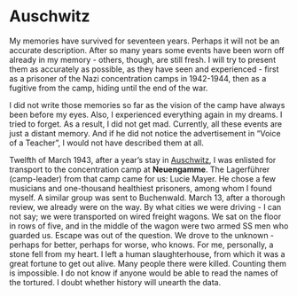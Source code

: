 # Auschwitz {#auschwitz}

My memories have survived for seventeen years. Perhaps it will not be an accurate description. After so many years some events have been worn off already in my memory - others, though, are still fresh. I will try to present them as accurately as possible, as they have seen and experienced - first as a prisoner of the Nazi concentration camps in 1942-1944, then as a fugitive from the camp, hiding until the end of the war. 

I did not write those memories so far as the vision of the camp have always been before my eyes. Also, I experienced everything again in my dreams. I tried to forget. As a result, I did not get mad. Currently, all these events are just a distant memory. And if he did not notice the advertisement in "Voice of a Teacher", I would not have described them at all.

Twelfth of March 1943, after a year's stay in [Auschwitz](https://en.wikipedia.org/wiki/Auschwitz_concentration_camp), I was enlisted for transport to the concentration camp at **Neuengamme**. The Lagerführer (camp-leader) from that camp came for us: Lucie Mayer. He chose a few musicians and one-thousand healthiest prisoners, among whom I found myself. A similar group was sent to Buchenwald. March 13, after a thorough review, we already were on the way. By what cities we were driving - I can not say; we were transported on wired freight wagons. We sat on the floor in rows of five, and in the middle of the wagon were two armed SS men who guarded us. Escape was out of the question. We drove to the unknown - perhaps for better, perhaps for worse, who knows. For me, personally, a stone fell from my heart. I left a human slaughterhouse, from which it was a great fortune to get out alive. Many people there were killed. Counting them is impossible. I do not know if anyone would be able to read the names of the tortured. I doubt whether history will unearth the data.

